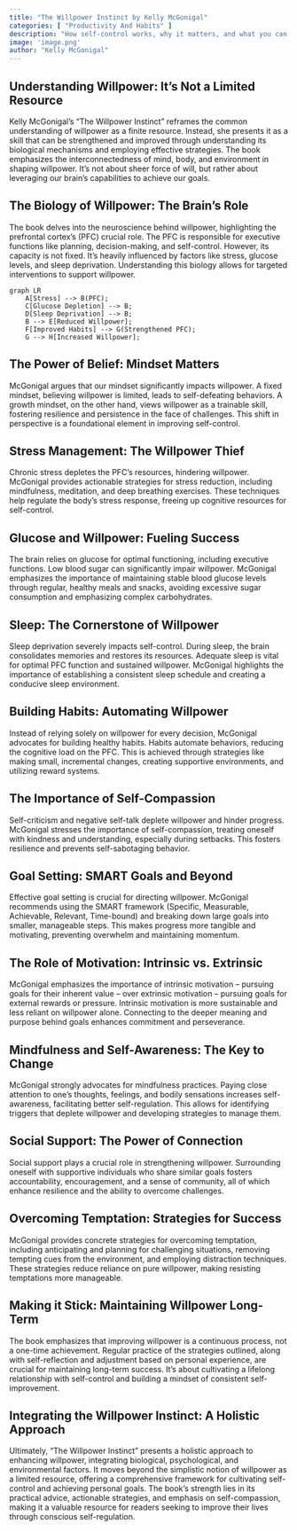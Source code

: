 ```yaml
---
title: "The Willpower Instinct by Kelly McGonigal"
categories: [ "Productivity And Habits" ]
description: "How self-control works, why it matters, and what you can do to get more of it"
image: 'image.png'
author: "Kelly McGonigal"
---
```

## Understanding Willpower: It's Not a Limited Resource

Kelly McGonigal's "The Willpower Instinct" reframes the common understanding of willpower as a finite resource.  Instead, she presents it as a skill that can be strengthened and improved through understanding its biological mechanisms and employing effective strategies. The book emphasizes the interconnectedness of mind, body, and environment in shaping willpower. It's not about sheer force of will, but rather about leveraging our brain's capabilities to achieve our goals.


## The Biology of Willpower:  The Brain's Role

The book delves into the neuroscience behind willpower, highlighting the prefrontal cortex's (PFC) crucial role.  The PFC is responsible for executive functions like planning, decision-making, and self-control.  However, its capacity is not fixed.  It's heavily influenced by factors like stress, glucose levels, and sleep deprivation.  Understanding this biology allows for targeted interventions to support willpower.


```mermaid
graph LR
    A[Stress] --> B(PFC);
    C[Glucose Depletion] --> B;
    D[Sleep Deprivation] --> B;
    B --> E[Reduced Willpower];
    F[Improved Habits] --> G(Strengthened PFC);
    G --> H[Increased Willpower];

```

##  The Power of Belief: Mindset Matters

McGonigal argues that our mindset significantly impacts willpower.  A fixed mindset, believing willpower is limited, leads to self-defeating behaviors. A growth mindset, on the other hand, views willpower as a trainable skill, fostering resilience and persistence in the face of challenges.  This shift in perspective is a foundational element in improving self-control.


##  Stress Management:  The Willpower Thief

Chronic stress depletes the PFC's resources, hindering willpower.  McGonigal provides actionable strategies for stress reduction, including mindfulness, meditation, and deep breathing exercises.  These techniques help regulate the body's stress response, freeing up cognitive resources for self-control.


##  Glucose and Willpower: Fueling Success

The brain relies on glucose for optimal functioning, including executive functions.  Low blood sugar can significantly impair willpower.  McGonigal emphasizes the importance of maintaining stable blood glucose levels through regular, healthy meals and snacks, avoiding excessive sugar consumption and emphasizing complex carbohydrates.


##  Sleep: The Cornerstone of Willpower

Sleep deprivation severely impacts self-control.  During sleep, the brain consolidates memories and restores its resources.  Adequate sleep is vital for optimal PFC function and sustained willpower.  McGonigal highlights the importance of establishing a consistent sleep schedule and creating a conducive sleep environment.


##  Building Habits: Automating Willpower

Instead of relying solely on willpower for every decision, McGonigal advocates for building healthy habits.  Habits automate behaviors, reducing the cognitive load on the PFC.  This is achieved through strategies like making small, incremental changes, creating supportive environments, and utilizing reward systems.


##  The Importance of Self-Compassion

Self-criticism and negative self-talk deplete willpower and hinder progress.  McGonigal stresses the importance of self-compassion, treating oneself with kindness and understanding, especially during setbacks.  This fosters resilience and prevents self-sabotaging behavior.


##  Goal Setting: SMART Goals and Beyond

Effective goal setting is crucial for directing willpower.  McGonigal recommends using the SMART framework (Specific, Measurable, Achievable, Relevant, Time-bound) and breaking down large goals into smaller, manageable steps.  This makes progress more tangible and motivating, preventing overwhelm and maintaining momentum.


##  The Role of Motivation: Intrinsic vs. Extrinsic

McGonigal emphasizes the importance of intrinsic motivation – pursuing goals for their inherent value – over extrinsic motivation – pursuing goals for external rewards or pressure.  Intrinsic motivation is more sustainable and less reliant on willpower alone.  Connecting to the deeper meaning and purpose behind goals enhances commitment and perseverance.


##  Mindfulness and Self-Awareness:  The Key to Change

McGonigal strongly advocates for mindfulness practices. Paying close attention to one's thoughts, feelings, and bodily sensations increases self-awareness, facilitating better self-regulation.  This allows for identifying triggers that deplete willpower and developing strategies to manage them.


##  Social Support:  The Power of Connection

Social support plays a crucial role in strengthening willpower.  Surrounding oneself with supportive individuals who share similar goals fosters accountability, encouragement, and a sense of community, all of which enhance resilience and the ability to overcome challenges.


##  Overcoming Temptation:  Strategies for Success

McGonigal provides concrete strategies for overcoming temptation, including anticipating and planning for challenging situations, removing tempting cues from the environment, and employing distraction techniques.  These strategies reduce reliance on pure willpower, making resisting temptations more manageable.


##  Making it Stick: Maintaining Willpower Long-Term

The book emphasizes that improving willpower is a continuous process, not a one-time achievement.  Regular practice of the strategies outlined, along with self-reflection and adjustment based on personal experience, are crucial for maintaining long-term success.  It's about cultivating a lifelong relationship with self-control and building a mindset of consistent self-improvement.


##  Integrating the Willpower Instinct: A Holistic Approach

Ultimately, "The Willpower Instinct" presents a holistic approach to enhancing willpower, integrating biological, psychological, and environmental factors. It moves beyond the simplistic notion of willpower as a limited resource, offering a comprehensive framework for cultivating self-control and achieving personal goals. The book’s strength lies in its practical advice, actionable strategies, and emphasis on self-compassion, making it a valuable resource for readers seeking to improve their lives through conscious self-regulation.

